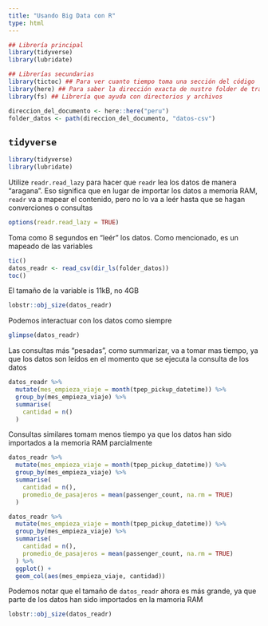 ```yaml
---
title: "Usando Big Data con R"
type: html
---
```


```r

## Librería principal
library(tidyverse)
library(lubridate)

## Librerías secundarias
library(tictoc) ## Para ver cuanto tiempo toma una sección del código
library(here) ## Para saber la dirección exacta de nustro folder de trabajo
library(fs) ## Librería que ayuda con directorios y archivos

```

```r
direccion_del_documento <- here::here("peru")
folder_datos <- path(direccion_del_documento, "datos-csv")
```

## `tidyverse`

```r
library(tidyverse)
library(lubridate)
```

Utilize `readr.read_lazy` para hacer que `readr` lea los datos de manera "aragana".
Eso significa que en lugar de importar los datos a memoria RAM, `readr` va a 
mapear el contenido, pero no lo va a leér hasta que se hagan 
converciones o consultas 

```r
options(readr.read_lazy = TRUE)
```

Toma como 8 segundos en "leér" los datos. Como mencionado, es un mapeado de las
variables

```r
tic()
datos_readr <- read_csv(dir_ls(folder_datos))
toc()
```

El tamaño de la variable is 11kB, no 4GB
```r
lobstr::obj_size(datos_readr)
```

Podemos interactuar con los datos como siempre

```r
glimpse(datos_readr)
```
Las consultas más "pesadas", como summarizar, va  a tomar mas tiempo, ya que los
datos son leídos en el momento que se ejecuta la consulta de los datos

```r
datos_readr %>% 
  mutate(mes_empieza_viaje = month(tpep_pickup_datetime)) %>% 
  group_by(mes_empieza_viaje) %>% 
  summarise(
    cantidad = n()
  )
```
Consultas similares tomam menos tiempo ya que los datos han sido importados a 
la memoria RAM parcialmente

```r
datos_readr %>% 
  mutate(mes_empieza_viaje = month(tpep_pickup_datetime)) %>% 
  group_by(mes_empieza_viaje) %>% 
  summarise(
    cantidad = n(),
    promedio_de_pasajeros = mean(passenger_count, na.rm = TRUE)
  )
```

```r
datos_readr %>% 
  mutate(mes_empieza_viaje = month(tpep_pickup_datetime)) %>% 
  group_by(mes_empieza_viaje) %>% 
  summarise(
    cantidad = n(),
    promedio_de_pasajeros = mean(passenger_count, na.rm = TRUE)
  ) %>% 
  ggplot() +
  geom_col(aes(mes_empieza_viaje, cantidad))
```

Podemos notar que el tamaño de `datos_readr` ahora es más grande, ya que parte 
de los datos han sido importados en la mamoria RAM

```r
lobstr::obj_size(datos_readr)
```


